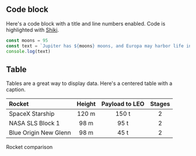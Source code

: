 

## Code block

Here's a code block with a title and line numbers enabled. Code is highlighted with [Shiki](https://github.com/shikijs/shiki).

```js title="Install Prose UI" showLineNumbers
const moons = 95
const text = `Jupiter has ${moons} moons, and Europa may harbor life in its hidden ocean.`
console.log(text)
```

## Table

Tables are a great way to display data. Here's a centered table with a caption.


<Frame align="center">

| Rocket               | Height   | Payload to LEO | Stages |
|:---------------------|:--------:|:--------------:|:------:|
| SpaceX Starship      | 120 m    | 150 t          | 2      |
| NASA SLS Block 1     | 98 m     | 95 t           | 2      |
| Blue Origin New Glenn| 98 m     | 45 t           | 2      |

<Caption>Rocket comparison</Caption>
</Frame>